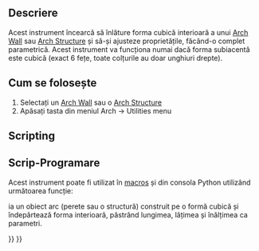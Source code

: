 <languages/>

<div class="mw-translate-fuzzy">
{{docnav/ro|[[Arch_SelectNonSolidMeshes|Select non-solid meshes]]|[[Arch_CloseHoles|Close Holes]]|[[Arch_Workbench|Arch]]|IconL=Arch_SelectNonSolidMeshes.png |IconC=Workbench_Arch.svg |IconR=Arch_CloseHoles.svg}}
</div>

<div class="mw-translate-fuzzy">
{{GuiCommand/ro
|Name=Arch RemoveShape|Name/ro=Arch RemoveShape
|Workbenches=[[Arch_Workbench/ro|Arch]]
|MenuLocation=Arch → Utilities → Remove Shape
|SeeAlso=[[Arch MeshToShape|Arch MeshToShape]]
}}
</div>

<span id="Description"></span>
==Descriere==

<div class="mw-translate-fuzzy">
Acest instrument încearcă să înlăture forma cubică interioară a unui [[Arch Wall]] sau [[Arch Structure]] și să-și ajusteze proprietățile, făcând-o complet parametrică. Acest instrument va funcționa numai dacă forma subiacentă este cubică (exact 6 fețe, toate colțurile au doar unghiuri drepte).
</div>

<span id="Usage"></span>
== Cum se folosește ==

<div class="mw-translate-fuzzy">
# Selectați un [[Arch Wall]] sau o [[Arch Structure]]
# Apăsați tasta {{KEY|[[Image:Arch RemoveShape.png|16px]] '''Remove Shape'''}} din meniul Arch -> Utilities menu
</div>

==Scripting==

<div class="mw-translate-fuzzy">
== Scrip-Programare ==
</div>

<div class="mw-translate-fuzzy">
Acest instrument poate fi utilizat în [[macros]] și din consola Python utilizând următoarea funcție:
</div>

{{Code|code=
removeShape(objs, mark=True)
}}

<div class="mw-translate-fuzzy">
ia un obiect arc (perete sau o structură) construit pe o formă cubică și îndepărtează forma interioară, păstrând lungimea, lățimea și înălțimea ca parametri.
</div>

{{Code|code=
import FreeCAD, Draft, Arch

Box = FreeCAD.ActiveDocument.addObject("Part::Box", "Box")
Box.Length = 1000
Box.Width = 2000
Box.Height = 1000
FreeCAD.ActiveDocument.recompute()

Structure = Arch.makeStructure(Box)
FreeCAD.ActiveDocument.recompute()

Arch.removeShape(Structure)
FreeCAD.ActiveDocument.recompute()
}}


<div class="mw-translate-fuzzy">
{{docnav/ro|[[Arch_SelectNonSolidMeshes|Select non-solid meshes]]|[[Arch_CloseHoles|Close Holes]]|[[Arch_Workbench|Arch]]|IconL=Arch_SelectNonSolidMeshes.png |IconC=Workbench_Arch.svg |IconR=Arch_CloseHoles.svg}}
</div>

{{BIM_Tools_navi{{#translation:}}}}
{{Userdocnavi{{#translation:}}}}